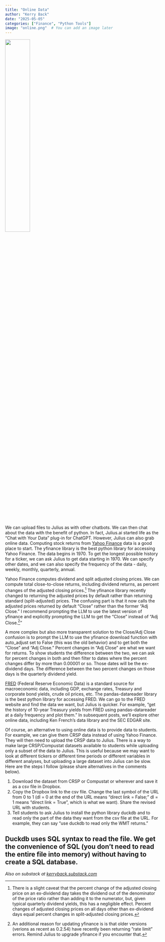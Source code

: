 ```yaml
---
title: "Online Data"
author: "Kerry Back"
date: "2025-05-05"
categories: ["Finance", "Python Tools"]
image: "online.png"  # You can add an image later
---
```


![](online.png){width=40% fig-align="center"}

We can upload files to Julius as with other chatbots.  We can then chat about the data with the benefit of python.  In fact, Julius.ai started life as the "Chat with Your Data" plug-in for ChatGPT.  However, Julius can also grab online data.  Computing stock returns from [Yahoo Finance](https://finance.yahoo.com/) data is a good place to start.  The yfinance library is the best python library for accessing Yahoo Finance.   The data begins in 1970.  To get the longest possible history for a ticker, we can ask Julius to get data starting in 1970.  We can specify other dates, and we can also specify the frequency of the data - daily, weekly, monthly, quarterly, annual.   

Yahoo Finance computes dividend and split adjusted closing prices.  We can compute total close-to-close returns, including dividend returns, as percent changes of the adjusted closing prices.^[There is a slight caveat that the percent change of the adjusted closing price on an ex-dividend day takes the dividend out of the denominator of the price ratio rather than adding it to the numerator, but, given typical quarterly dividend yields, this has a negligible effect.  Percent changes of adjusted closing prices on all days other than ex-dividend days equal percent changes in split-adjusted closing prices.]  The yfinance library recently changed to returning the adjusted prices by default rather than returning standard (split-adjusted) prices.  The confusing part is that it now calls the adjusted prices returned by default "Close" rather than the former "Adj Close."  I recommend prompting the LLM to use the latest version of yfinance and explicitly prompting the LLM to get the "Close" instead of "Adj Close.^[An additional reason for updating yfinance is is that older versions (verions as recent as 0.2.54) have recently been returning "rate limit" errors.  Remind Julius to upgrade yfinance if you encounter that.]"  

A more complex but also more transparent solution to the Close/Adj Close confusion is to prompt the LLM to use the yfinance download function with auto_adjust set to False (this was the old behavior) and to get both the "Close" and "Adj Close."  Percent changes in "Adj Close" are what we want for returns.  To show students the difference between the two, we can ask for percent changes in both and then filter to dates where the percent changes differ by more than 0.00001 or so.  Those dates will be the ex-dividend days.  The difference between the two percent changes on those days is the quarterly dividend yield.

[FRED](https://fred.stlouisfed.org/) (Federal Reserve Economic Data) is a standard source for macroeconomic data, including GDP, exchange rates, Treasury and corporate bond yields, crude oil prices, etc.  The pandas-datareader library is the best python library for accessing FRED.  We can go to the FRED website and find the data we want, but Julius is quicker.  For example, "get the history of 10-year Treasury yields from FRED using pandas-datareader at a daily frequency and plot them."  In subsequent posts, we'll explore other online data, including Ken French's data library and the SEC EDGAR site.

Of course, an alternative to using online data is to provide data to students.  For example, we can give them CRSP data instead of using Yahoo Finance.  They will then need to upload the CRSP data to Julius.  There is a way to make large CRSP/Compustat datasets available to students while uploading only a subset of the data to Julius.  This is useful because we may want to look at different tickers or different time periods or different variables in different analyses, but uploading a large dataset into Julius can be slow.  Here are the steps I follow (please share alternatives in the comments below).

1.  Download the dataset from CRSP or Compustat or wherever and save it as a csv file in Dropbox.
2.  Copy the Dropbox link to the csv file.  Change the last symbol of the URL from 0 to 1 (dl = 0 at the end of the URL means "direct link = False;" dl = 1 means "direct link = True", which is what we want).  Share the revised URL with students.
3.  Tell students to ask Julius to install the python library duckdb and to read only the part of the data they want from the csv file at the URL.  For example, they can say "use duckdb to read only the WMT returns."

Duckdb uses SQL syntax to read the file.  We get the convenience of SQL  (you don't need to read the entire file into memory) without having to create a SQL database.  
---

*Also on substack at [kerryback.substack.com](https://kerryback.substack.com)*
